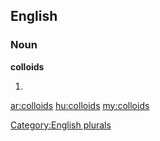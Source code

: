 ==English==

===Noun===
'''colloids'''

# {{plural of|[[colloid]]}}

[[Category:English plurals]]

[[ar:colloids]]
[[hu:colloids]]
[[my:colloids]]